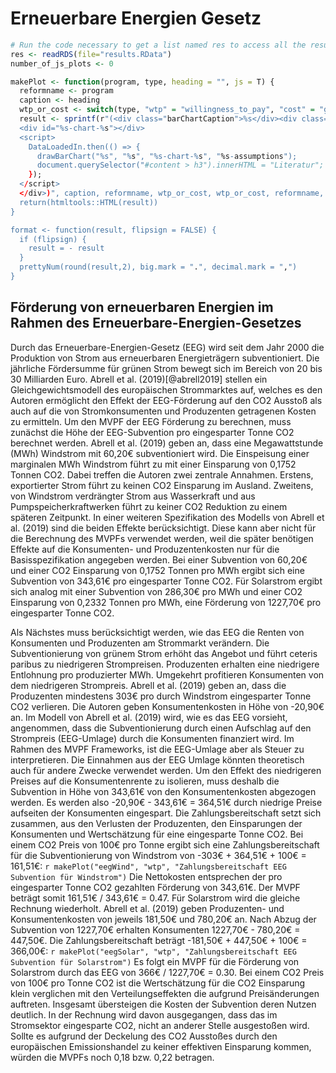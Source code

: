 # Erneuerbare Energien Gesetz

```r
# Run the code necessary to get a list named res to access all the results. (Returned from listifyResults(.)) Probably it makes sense to load from disk, because caluclating every time is really slow.
res <- readRDS(file="results.RData")
number_of_js_plots <- 0

makePlot <- function(program, type, heading = "", js = T) {
  reformname <- program
  caption <- heading
  wtp_or_cost <- switch(type, "wtp" = "willingness_to_pay", "cost" = "government_net_costs")
  result <- sprintf(r"(<div class="barChartCaption">%s</div><div class="figure" style="text-align: center">
  <div id="%s-chart-%s"></div>
  <script>
    DataLoadedIn.then(() => {
      drawBarChart("%s", "%s", "%s-chart-%s", "%s-assumptions");
      document.querySelector("#content > h3").innerHTML = "Literatur";
    });
  </script>
  </div>)", caption, reformname, wtp_or_cost, wtp_or_cost, reformname, reformname, wtp_or_cost, reformname)
  return(htmltools::HTML(result))
}

format <- function(result, flipsign = FALSE) {
  if (flipsign) {
    result = - result
  }
  prettyNum(round(result,2), big.mark = ".", decimal.mark = ",")
}
```
## Förderung von erneuerbaren Energien im Rahmen des Erneuerbare-Energien-Gesetzes
Durch das Erneuerbare-Energien-Gesetz (EEG) wird seit dem Jahr 2000 die Produktion von Strom aus erneuerbaren Energieträgern subventioniert. Die jährliche Fördersumme für grünen Strom bewegt sich im Bereich von 20 bis 30 Milliarden Euro. Abrell et al. (2019)[@abrell2019] stellen ein Gleichgewichtsmodell des europäischen Strommarktes auf, welches es den Autoren ermöglicht den Effekt der EEG-Förderung auf den CO2 Ausstoß als auch auf die von Stromkonsumenten und Produzenten getragenen Kosten zu ermitteln. Um den MVPF der EEG Förderung zu berechnen, muss zunächst die Höhe der EEG-Subvention pro eingesparter Tonne CO2 berechnet werden. Abrell et al. (2019) geben an, dass eine Megawattstunde (MWh) Windstrom mit 60,20€ subventioniert wird. Die Einspeisung einer marginalen MWh Windstrom führt zu mit einer Einsparung von 0,1752 Tonnen CO2. Dabei treffen die Autoren zwei zentrale Annahmen. Erstens,  exportierter Strom führt zu keinen CO2 Einsparung im Ausland. Zweitens, von Windstrom verdrängter Strom aus Wasserkraft und aus Pumpspeicherkraftwerken führt zu keiner CO2 Reduktion zu einem späteren Zeitpunkt. In einer weiteren Spezifikation des Modells von Abrell et al. (2019) sind die beiden Effekte berücksichtigt. Diese kann aber nicht für die Berechnung des MVPFs verwendet werden, weil die später benötigen Effekte auf die Konsumenten- und Produzentenkosten nur für die Basisspezifikation angegeben werden. Bei einer Subvention von 60,20€ und einer CO2 Einsparung von 0,1752 Tonnen pro MWh ergibt sich eine Subvention von 343,61€ pro eingesparter Tonne CO2. Für Solarstrom ergibt sich analog mit einer Subvention von 286,30€ pro MWh und einer CO2 Einsparung von 0,2332 Tonnen pro MWh, eine Förderung von 1227,70€ pro eingesparter Tonne CO2.

 Als Nächstes muss berücksichtigt werden, wie das EEG die Renten von Konsumenten und Produzenten am Strommarkt verändern. Die Subventionierung von grünem Strom erhöht das Angebot und führt ceteris paribus zu niedrigeren Strompreisen. Produzenten erhalten eine niedrigere Entlohnung pro produzierter MWh. Umgekehrt profitieren Konsumenten von dem niedrigeren Strompreis. Abrell et al. (2019) geben an, dass die Produzenten mindestens 303€ pro durch Windstrom eingesparter Tonne CO2 verlieren. Die Autoren geben Konsumentenkosten in Höhe von -20,90€ an. Im Modell von Abrell et al. (2019) wird, wie es das EEG vorsieht, angenommen, dass die Subventionierung durch einen Aufschlag auf den Strompreis (EEG-Umlage) durch die Konsumenten finanziert wird. Im Rahmen des MVPF Frameworks, ist die EEG-Umlage aber als Steuer zu interpretieren. Die Einnahmen aus der EEG Umlage könnten theoretisch auch für andere Zwecke verwendet werden. Um den Effekt des niedrigeren Preises auf die Konsumentenrente zu isolieren, muss deshalb die Subvention in Höhe von 343,61€ von den Konsumentenkosten abgezogen werden. Es werden also -20,90€ - 343,61€ = 364,51€ durch niedrige Preise aufseiten der Konsumenten eingespart. Die Zahlungsbereitschaft setzt sich zusammen, aus den Verlusten der Produzenten, den Einsparungen der Konsumenten und Wertschätzung für eine eingesparte Tonne CO2. Bei einem CO2 Preis von 100€ pro Tonne ergibt sich eine Zahlungsbereitschaft für die Subventionierung von Windstrom von -303€ + 364,51€ + 100€ = 161,51€:
 ```r
makePlot("eegWind", "wtp", "Zahlungsbereitschaft EEG Subvention für Windstrom")
```
Die Nettokosten entsprechen der pro eingesparter Tonne CO2 gezahlten Förderung von 343,61€. Der MVPF beträgt somit 161,51€ / 343,61€ = 0.47. Für Solarstrom wird die gleiche Rechnung wiederholt. Abrell et al. (2019) geben Produzenten- und Konsumentenkosten von jeweils 181,50€ und 780,20€ an. Nach Abzug der Subvention von 1227,70€ erhalten Konsumenten 1227,70€ - 780,20€ = 447,50€. Die Zahlungsbereitschaft beträgt -181,50€ + 447,50€ + 100€ = 366,00€:
 ```r
makePlot("eegSolar", "wtp", "Zahlungsbereitschaft EEG Subvention für Solarstrom")
```
Es folgt ein MVPF für die Förderung von Solarstrom durch das EEG von 366€ / 1227,70€ = 0.30. Bei einem CO2 Preis von 100€ pro Tonne CO2 ist die Wertschätzung für die CO2 Einsparung klein verglichen mit den Verteilungseffekten die aufgrund Preisänderungen auftreten. Insgesamt übersteigen die Kosten der Subvention deren Nutzen deutlich. In der Rechnung wird davon ausgegangen, dass das im Stromsektor eingesparte CO2, nicht an anderer Stelle ausgestoßen wird. Sollte es aufgrund der Deckelung des CO2 Ausstoßes durch den europäischen Emissionshandel zu keiner effektiven Einsparung kommen, würden die MVPFs noch 0,18 bzw. 0,22 betragen.